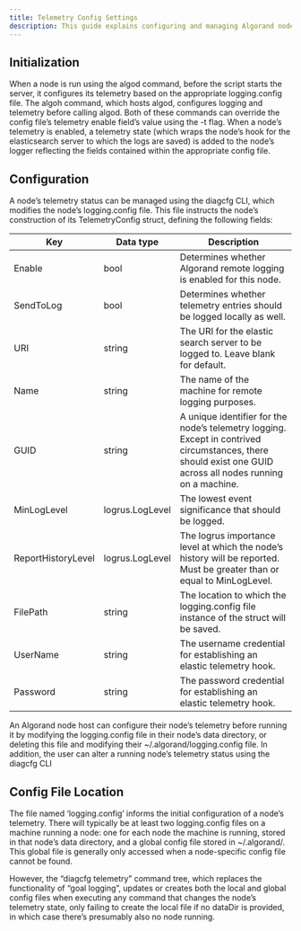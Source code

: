 ```yaml
---
title: Telemetry Config Settings
description: This guide explains configuring and managing Algorand node telemetry using logging.config files or the diagcfg CLI. It details initialization, key telemetry settings like Enable and URI, and the location of configuration files, which can be node-specific or global.
---
```


## Initialization

When a node is run using the algod command, before the script starts the server, it configures its telemetry based on the appropriate logging.config file. The algoh command, which hosts algod, configures logging and telemetry before calling algod. Both of these commands can override the config file’s telemetry enable field’s value using the -t flag.
When a node’s telemetry is enabled, a telemetry state (which wraps the node’s hook for the elasticsearch server to which the logs are saved) is added to the node’s logger reflecting the fields contained within the appropriate config file.

## Configuration

A node’s telemetry status can be managed using the diagcfg CLI, which modifies the node’s logging.config file. This file instructs the node’s construction of its TelemetryConfig struct, defining the following fields:

| Key                | Data type       | Description                                                                                                                                                 |
| ------------------ | --------------- | ----------------------------------------------------------------------------------------------------------------------------------------------------------- |
| Enable             | bool            | Determines whether Algorand remote logging is enabled for this node.                                                                                        |
| SendToLog          | bool            | Determines whether telemetry entries should be logged locally as well.                                                                                      |
| URI                | string          | The URI for the elastic search server to be logged to. Leave blank for default.                                                                             |
| Name               | string          | The name of the machine for remote logging purposes.                                                                                                        |
| GUID               | string          | A unique identifier for the node’s telemetry logging. Except in contrived circumstances, there should exist one GUID across all nodes running on a machine. |
| MinLogLevel        | logrus.LogLevel | The lowest event significance that should be logged.                                                                                                        |
| ReportHistoryLevel | logrus.LogLevel | The logrus importance level at which the node’s history will be reported. Must be greater than or equal to MinLogLevel.                                     |
| FilePath           | string          | The location to which the logging.config file instance of the struct will be saved.                                                                         |
| UserName           | string          | The username credential for establishing an elastic telemetry hook.                                                                                         |
| Password           | string          | The password credential for establishing an elastic telemetry hook.                                                                                         |

An Algorand node host can configure their node’s telemetry before running it by modifying the logging.config file in their node’s data directory, or deleting this file and modifying their ~/.algorand/logging.config file. In addition, the user can alter a running node’s telemetry status using the diagcfg CLI

## Config File Location

The file named ‘logging.config’ informs the initial configuration of a node’s telemetry. There will typically be at least two logging.config files on a machine running a node: one for each node the machine is running, stored in that node’s data directory, and a global config file stored in ~/.algorand/. This global file is generally only accessed when a node-specific config file cannot be found.

However, the “diagcfg telemetry” command tree, which replaces the functionality of “goal logging”, updates or creates both the local and global config files when executing any command that changes the node’s telemetry state, only failing to create the local file if no dataDir is provided, in which case there’s presumably also no node running.
